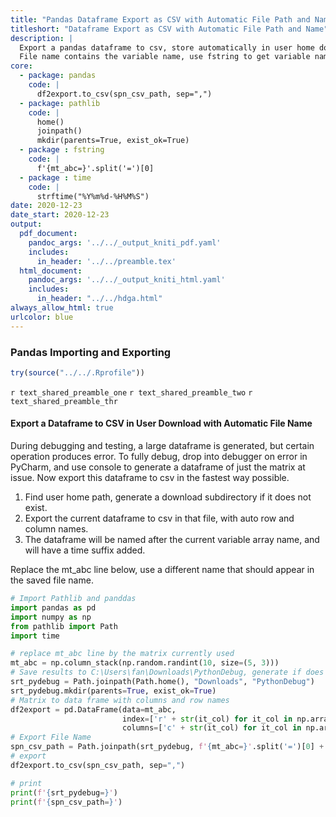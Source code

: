 ```yaml
---
title: "Pandas Dataframe Export as CSV with Automatic File Path and Name"
titleshort: "Dataframe Export as CSV with Automatic File Path and Name"
description: |
  Export a pandas dataframe to csv, store automatically in user home download folder.
  File name contains the variable name, use fstring to get variable name as file string.
core:
  - package: pandas
    code: |
      df2export.to_csv(spn_csv_path, sep=",")
  - package: pathlib
    code: |
      home()
      joinpath()
      mkdir(parents=True, exist_ok=True)
  - package : fstring
    code: |
      f'{mt_abc=}'.split('=')[0]
  - package : time
    code: |
      strftime("%Y%m%d-%H%M%S")
date: 2020-12-23
date_start: 2020-12-23
output:
  pdf_document:
    pandoc_args: '../../_output_kniti_pdf.yaml'
    includes:
      in_header: '../../preamble.tex'
  html_document:
    pandoc_args: '../../_output_kniti_html.yaml'
    includes:
      in_header: "../../hdga.html"
always_allow_html: true
urlcolor: blue
---
```


### Pandas Importing and Exporting

```r
try(source("../../.Rprofile"))
```

`r text_shared_preamble_one`
`r text_shared_preamble_two`
`r text_shared_preamble_thr`

#### Export a Dataframe to CSV in User Download with Automatic File Name

During debugging and testing, a large dataframe is generated, but certain operation produces error. To fully debug, drop into debugger on error in PyCharm, and use console to generate a dataframe of just the matrix at issue. Now export this dataframe to csv in the fastest way possible.

1. Find user home path, generate a download subdirectory if it does not exist.
2. Export the current dataframe to csv in that file, with auto row and column names.
3. The dataframe will be named after the current variable array name, and will have a time suffix added.

Replace the mt_abc line below, use a different name that should appear in the saved file name.

```python
# Import Pathlib and panddas
import pandas as pd
import numpy as np
from pathlib import Path
import time

# replace mt_abc line by the matrix currently used
mt_abc = np.column_stack(np.random.randint(10, size=(5, 3)))
# Save results to C:\Users\fan\Downloads\PythonDebug, generate if does not exist.
srt_pydebug = Path.joinpath(Path.home(), "Downloads", "PythonDebug")
srt_pydebug.mkdir(parents=True, exist_ok=True)
# Matrix to data frame with columns and row names
df2export = pd.DataFrame(data=mt_abc,
                         index=['r' + str(it_col) for it_col in np.array(range(1, mt_abc.shape[0] + 1))],
                         columns=['c' + str(it_col) for it_col in np.array(range(1, mt_abc.shape[1] + 1))])
# Export File Name
spn_csv_path = Path.joinpath(srt_pydebug, f'{mt_abc=}'.split('=')[0] + '-' + time.strftime("%Y%m%d-%H%M%S") + '.csv')
# export
df2export.to_csv(spn_csv_path, sep=",")

# print
print(f'{srt_pydebug=}')
print(f'{spn_csv_path=}')
```
